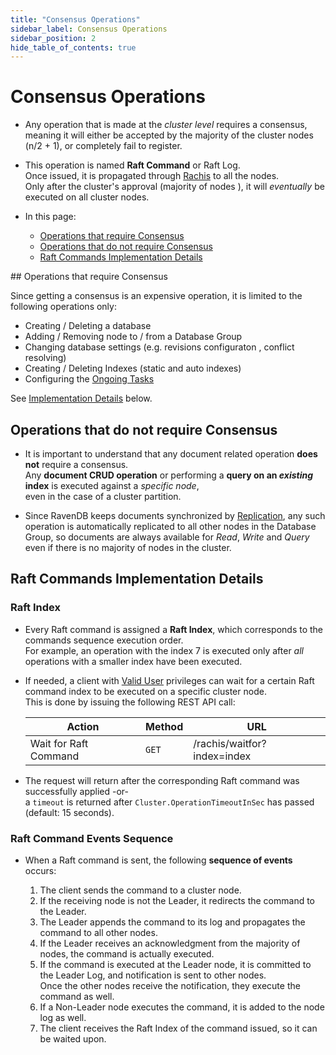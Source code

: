 ```yaml
---
title: "Consensus Operations"
sidebar_label: Consensus Operations
sidebar_position: 2
hide_table_of_contents: true
---
```



# Consensus Operations
<Admonition type="note" title="Note">

* Any operation that is made at the _cluster level_ requires a consensus,  
  meaning it will either be accepted by the majority of the cluster nodes (n/2 + 1), or completely fail to register.  

* This operation is named **Raft Command** or Raft Log.  
  Once issued, it is propagated through [Rachis](../../../server/clustering/rachis/what-is-rachis.mdx) to all the nodes.  
  Only after the cluster's approval (majority of nodes ), it will _eventually_ be executed on all cluster nodes.  

* In this page:  
  * [Operations that require Consensus](../../../server/clustering/rachis/consensus-operations.mdx#operations-that-require-consensus)  
  * [Operations that do not require Consensus](../../../server/clustering/rachis/consensus-operations.mdx#operations-that-do-not-require-consensus)  
  * [Raft Commands Implementation Details](../../../server/clustering/rachis/consensus-operations.mdx#raft-commands-implementation-details)  
</Admonition>
## Operations that require Consensus

Since getting a consensus is an expensive operation, it is limited to the following operations only:  

* Creating / Deleting a database  
* Adding / Removing node to / from a Database Group  
* Changing database settings  (e.g.   revisions configuraton , conflict resolving)
* Creating / Deleting Indexes (static and auto indexes)  
* Configuring the [Ongoing Tasks](../../../studio/database/tasks/ongoing-tasks/general-info.mdx)  

See [Implementation Details](../../../server/clustering/rachis/consensus-operations.mdx#implementation-details) below.  



## Operations that do not require Consensus

* It is important to understand that any document related operation **does not** require a consensus.  
  Any **document CRUD operation** or performing a **query on an _existing_ index** is executed against a _specific node_,  
  even in the case of a cluster partition.  

* Since RavenDB keeps documents synchronized by [Replication](../../../server/clustering/replication/replication-overview.mdx), 
  any such operation is automatically replicated to all other nodes in the Database Group, 
  so documents are always available for _Read_, _Write_ and _Query_ even if there is no majority of nodes in the cluster.  


## Raft Commands Implementation Details

### Raft Index

* Every Raft command is assigned a **Raft Index**, which corresponds to the commands sequence execution order.  
  For example, an operation with the index 7 is executed only after _all_ operations with a smaller index have been executed.  

* If needed, a client with [Valid User](../../../server/security/authorization/security-clearance-and-permissions.mdx#user) privileges 
  can wait for a certain Raft command index to be executed on a specific cluster node.  
  This is done by issuing the following REST API call:  

  | Action | Method | URL |
  | - | - | - |
  | Wait for Raft Command | `GET` | /rachis/waitfor?index=index |

* The request will return after the corresponding Raft command was successfully applied -or-  
  a `timeout` is returned after `Cluster.OperationTimeoutInSec` has passed (default: 15 seconds).  

### Raft Command Events Sequence

* When a Raft command is sent, the following **sequence of events** occurs:  

    1. The client sends the command to a cluster node.  
    2. If the receiving node is not the Leader, it redirects the command to the Leader.  
    3. The Leader appends the command to its log and propagates the command to all other nodes.  
    4. If the Leader receives an acknowledgment from the majority of nodes, the command is actually executed.  
    5. If the command is executed at the Leader node, it is committed to the Leader Log, and notification is sent to other nodes.  
       Once the other nodes receive the notification, they execute the command as well.  
    6. If a Non-Leader node executes the command, it is added to the node log as well.  
    7. The client receives the Raft Index of the command issued, so it can be waited upon.  

